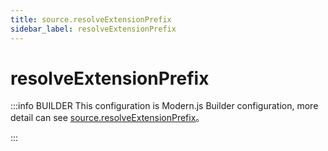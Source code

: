 ```yaml
---
title: source.resolveExtensionPrefix
sidebar_label: resolveExtensionPrefix
---
```

# resolveExtensionPrefix

:::info BUILDER
This configuration is Modern.js Builder configuration, more detail can see [source.resolveExtensionPrefix](https://modernjs.dev/builder/en/api/config-source.html#source-resolveextensionprefix)。

:::


<Main />
